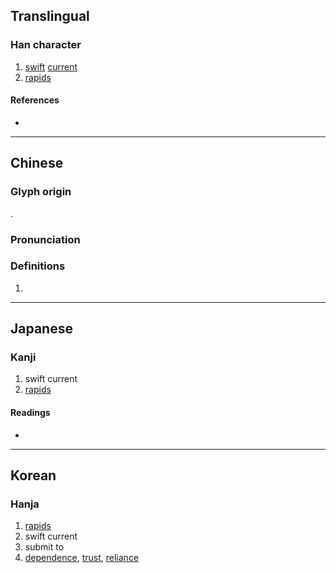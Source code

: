 {{character info/new}}
{{also|濑|瀬}}
==Translingual==
{{Han simplified forms|瀨|瀬|濑}}

===Han character===
{{Han char|rn=85|rad=水|as=16|sn=19|four=31186|canj=EDLC|ids=⿰氵賴}}

# [[swift]] [[current]]
# [[rapid]]s

====References====
* {{Han ref|kx=0660.200|dkj=18672|dj=1070.130|hdz=31782.050|uh=7028|ud=28712|bh=C375|bd=50037}}

----

==Chinese==
{{zh-forms|s=濑}}

===Glyph origin===
{{Han etym}}
{{Han compound|水|賴|alt1=氵|ls=psc|c1=s|c2=p|t1=water}}.

===Pronunciation===
{{zh-pron
|m=lài
|c=laai6
|mc=y
|oc=y
|ma=
|cat=n
}}

===Definitions===
{{zh-hanzi}}

# {{rfdef|lang=zh}}

----

==Japanese==

===Kanji===
{{ja-kanji|grade=|rs=水16}}

# swift current
# [[rapids]]

====Readings====
* {{ja-readings|on=[[らい]] (rai)|kun=[[せ]] (se)}}

----

==Korean==

===Hanja===
{{ko-hanja|hangeul=[[뢰]]>[[뇌]]|eumhun=|rv=roe>noe|mr=roe>noe|y=loy>noy}}

# [[rapids]]
# swift current
# submit to
# [[dependence]], [[trust]], [[reliance]]